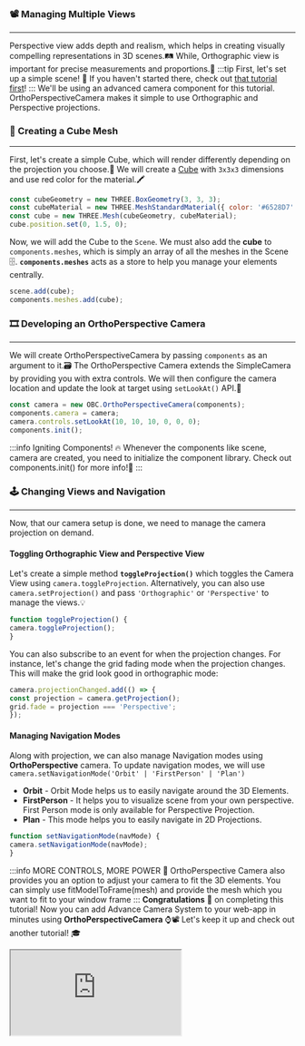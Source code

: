 ### 📽️ Managing Multiple Views
---
Perspective view adds depth and realism, which helps in creating visually compelling representations in 3D scenes.🛤️
While, Orthographic view is important for precise measurements and proportions.📐
:::tip First, let's set up a simple scene!
👀 If you haven't started there, check out [that tutorial first](SimpleScene.mdx)!
:::
We'll be using an advanced camera component for this tutorial.
OrthoPerspectiveCamera makes it simple to use Orthographic and Perspective projections.
### 🎲 Creating a Cube Mesh
---
First, let's create a simple Cube, which will render differently depending on the projection you choose.🧊
We will create a [Cube](https://threejs.org/docs/index.html?q=box#api/en/geometries/BoxGeometry)
with `3x3x3` dimensions and use red color for the material.🖍️

```js
const cubeGeometry = new THREE.BoxGeometry(3, 3, 3);
const cubeMaterial = new THREE.MeshStandardMaterial({ color: '#6528D7' });
const cube = new THREE.Mesh(cubeGeometry, cubeMaterial);
cube.position.set(0, 1.5, 0);
```
Now, we will add the Cube to the `Scene`. We must also add the **cube** to `components.meshes`,
which is simply an array of all the meshes in the Scene 🗄️.
**`components.meshes`** acts as a store to help you manage your elements centrally.

```js
scene.add(cube);
components.meshes.add(cube);
```
### 🎞️ Developing an OrthoPerspective Camera
---
We will create OrthoPerspectiveCamera by passing `components` as an argument to it.🗃️
The OrthoPerspective Camera extends the SimpleCamera by providing you with extra controls.
We will then configure the camera location and update the look at target using `setLookAt()` API.👀

```js
const camera = new OBC.OrthoPerspectiveCamera(components);
components.camera = camera;
camera.controls.setLookAt(10, 10, 10, 0, 0, 0);
components.init();
```
:::info Igniting Components!
🔥 Whenever the components like scene, camera are created, you need to initialize the component library.
Check out components.init() for more info!🔖
:::
### 🕹️ Changing Views and Navigation
---
Now, that our camera setup is done, we need to manage the camera projection on demand.
#### Toggling Orthographic View and Perspective View
Let's create a simple method **`toggleProjection()`** which toggles the Camera View using `camera.toggleProjection`.
Alternatively, you can also use `camera.setProjection()` and pass `'Orthographic'` or `'Perspective'` to manage the views.💡

```js
function toggleProjection() {
camera.toggleProjection();
}
```
You can also subscribe to an event for when the projection changes. For instance, let's change the grid fading mode
when the projection changes. This will make the grid look good in orthographic mode:

```js
camera.projectionChanged.add(() => {
const projection = camera.getProjection();
grid.fade = projection === 'Perspective';
});
```
#### Managing Navigation Modes
Along with projection, we can also manage Navigation modes using **OrthoPerspective** camera.
To update navigation modes, we will use `camera.setNavigationMode('Orbit' | 'FirstPerson' | 'Plan')`
- **Orbit** - Orbit Mode helps us to easily navigate around the 3D Elements.
- **FirstPerson** - It helps you to visualize scene from your own perspective.
First Person mode is only available for Perspective Projection.
- **Plan** - This mode helps you to easily navigate in 2D Projections.

```js
function setNavigationMode(navMode) {
camera.setNavigationMode(navMode);
}
```
:::info MORE CONTROLS, MORE POWER
🧮 OrthoPerspective Camera also provides you an option to adjust your camera to fit the 3D elements.
You can simply use fitModelToFrame(mesh)
and provide the mesh which you want to fit to your window frame
:::
**Congratulations** 🎉 on completing this tutorial!
Now you can add Advance Camera System to your web-app in minutes using
**OrthoPerspectiveCamera** ⌚📽️
Let's keep it up and check out another tutorial! 🎓


  <iframe src="https://thatopen.github.io/engine_components/src/navigation/OrthoPerspectiveCamera/index.html"></iframe>

  